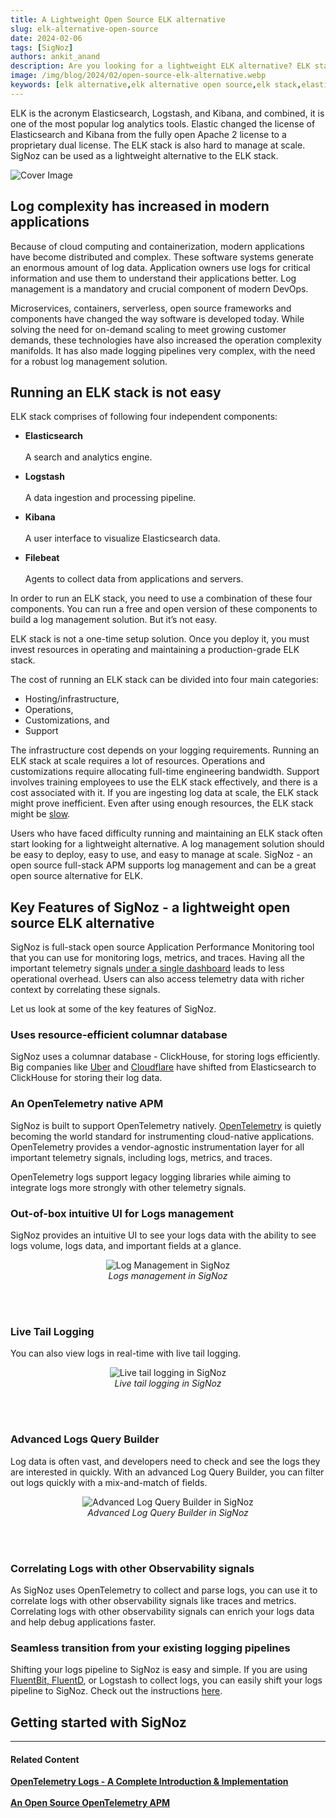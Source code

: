 ```yaml
---
title: A Lightweight Open Source ELK alternative
slug: elk-alternative-open-source
date: 2024-02-06
tags: [SigNoz]
authors: ankit_anand
description: Are you looking for a lightweight ELK alternative? ELK stack is hard to manage at scale and is not resource efficient. Here's an alternative that is easy to deploy and manage...
image: /img/blog/2024/02/open-source-elk-alternative.webp
keywords: [elk alternative,elk alternative open source,elk stack,elasticsearch,kibana,logstash,opentelemetry logs,observability,signoz]
---
```




<head>
  <link rel="canonical" href="https://signoz.io/blog/elk-alternative-open-source/"/>
</head>

ELK is the acronym Elasticsearch, Logstash, and Kibana, and combined, it is one of the most popular log analytics tools. Elastic changed the license of Elasticsearch and Kibana from the fully open Apache 2 license to a proprietary dual license. The ELK stack is also hard to manage at scale. SigNoz can be used as a lightweight alternative to the ELK stack.



![Cover Image](/img/blog/2024/02/open-source-elk-alternative.webp)


## Log complexity has increased in modern applications

Because of cloud computing and containerization, modern applications have become distributed and complex. These software systems generate an enormous amount of log data. Application owners use logs for critical information and use them to understand their applications better. Log management is a mandatory and crucial component of modern DevOps.

Microservices, containers, serverless, open source frameworks and components have changed the way software is developed today. While solving the need for on-demand scaling to meet growing customer demands, these technologies have also increased the operation complexity manifolds. It has also made logging pipelines very complex, with the need for a robust log management solution.

## Running an ELK stack is not easy

ELK stack comprises of following four independent components:

- **Elasticsearch**<br></br>
A search and analytics engine.

- **Logstash**<br></br>
A data ingestion and processing pipeline.

- **Kibana**<br></br>
A user interface to visualize Elasticsearch data.

- **Filebeat**<br></br>
Agents to collect data from applications and servers.

In order to run an ELK stack, you need to use a combination of these four components. You can run a free and open version of these components to build a log management solution. But it’s not easy.

ELK stack is not a one-time setup solution. Once you deploy it, you must invest resources in operating and maintaining a production-grade ELK stack.

The cost of running an ELK stack can be divided into four main categories:

- Hosting/infrastructure,
- Operations,
- Customizations, and
- Support

The infrastructure cost depends on your logging requirements. Running an ELK stack at scale requires a lot of resources. Operations and customizations require allocating full-time engineering bandwidth. Support involves training employees to use the ELK stack effectively, and there is a cost associated with it. If you are ingesting log data at scale, the ELK stack might prove inefficient. Even after using enough resources, the ELK stack might be [slow](https://signoz.io/case-study/instasafe/#what-tools-did-you-try-before-moving-to-signoz).

Users who have faced difficulty running and maintaining an ELK stack often start looking for a lightweight alternative. A log management solution should be easy to deploy, easy to use, and easy to manage at scale. SigNoz - an open source full-stack APM supports log management and can be a great open source alternative for ELK.

## Key Features of SigNoz - a lightweight open source ELK alternative

SigNoz is full-stack open source Application Performance Monitoring tool that you can use for monitoring logs, metrics, and traces. Having all the important telemetry signals [under a single dashboard](https://signoz.io/blog/single-pane-of-glass-monitoring/) leads to less operational overhead. Users can also access telemetry data with richer context by correlating these signals.

Let us look at some of the key features of SigNoz.

### Uses resource-efficient columnar database

SigNoz uses a columnar database - ClickHouse, for storing logs efficiently. Big companies like <a href = "https://www.uber.com/en-IN/blog/logging/" rel="noopener noreferrer nofollow" target="_blank" >Uber</a> and <a href = "https://blog.cloudflare.com/log-analytics-using-clickhouse/" rel="noopener noreferrer nofollow" target="_blank" >Cloudflare</a> have shifted from Elasticsearch to  ClickHouse for storing their log data.

### An OpenTelemetry native APM

SigNoz is built to support OpenTelemetry natively. <a href = "https://opentelemetry.io/" rel="noopener noreferrer nofollow" target="_blank" >OpenTelemetry</a> is quietly becoming the world standard for instrumenting cloud-native applications.  OpenTelemetry provides a vendor-agnostic instrumentation layer for all important telemetry signals, including logs, metrics, and traces.

OpenTelemetry logs support legacy logging libraries while aiming to integrate logs more strongly with other telemetry signals.

### Out-of-box intuitive UI for Logs management

SigNoz provides an intuitive UI to see your logs data with the ability to see logs volume, logs data, and important fields at a glance.

<figure data-zoomable align='center'>
    <img src="/img/blog/common/signoz_logs.webp" alt="Log Management in SigNoz"/>
    <figcaption><i>Logs management in SigNoz</i></figcaption>
</figure>

<br></br>

### Live Tail Logging

You can also view logs in real-time with live tail logging.

<figure data-zoomable align='center'>
    <img src="/img/blog/common/signoz_live_logs.webp" alt="Live tail logging in SigNoz"/>
    <figcaption><i>Live tail logging in SigNoz</i></figcaption>
</figure>

<br></br>

### Advanced Logs Query Builder

Log data is often vast, and developers need to check and see the logs they are interested in quickly. With an advanced Log Query Builder, you can filter out logs quickly with a mix-and-match of fields.

<figure data-zoomable align='center'>
    <img src="/img/blog/common/signoz_log_query_builder.webp" alt="Advanced Log Query Builder in SigNoz"/>
    <figcaption><i>Advanced Log Query Builder in SigNoz</i></figcaption>
</figure>

<br></br>

### Correlating Logs with other Observability signals

As SigNoz uses OpenTelemetry to collect and parse logs, you can use it to correlate logs with other observability signals like traces and metrics. Correlating logs with other observability signals can enrich your logs data and help debug applications faster.

### Seamless transition from your existing logging pipelines

Shifting your logs pipeline to SigNoz is easy and simple. If you are using [FluentBit, FluentD](https://signoz.io/blog/fluentd-vs-fluentbit/), or Logstash to collect logs, you can easily shift your logs pipeline to SigNoz. Check out the instructions [here](https://signoz.io/docs/userguide/fluentbit_to_signoz/). 

## Getting started with SigNoz

<GetStartedSigNoz />

---

#### **Related Content**

**[OpenTelemetry Logs - A Complete Introduction & Implementation](https://signoz.io/blog/observability-net/)**<br></br>
**[An Open Source OpenTelemetry APM](https://signoz.io/blog/opentelemetry-apm/)**<br></br>